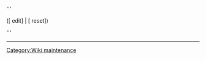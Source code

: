 '''<div class="center plainlinks">([{{fullurl:{{FULLPAGENAME}}#editform|action=edit&minor=yes}} edit] | [{{fullurl:{{FULLPAGENAME}}#wpSummary|oldid=59088&action=edit&summary=Reset&minor=yes}} reset])</div>'''
<hr />
[[Category:Wiki maintenance]]